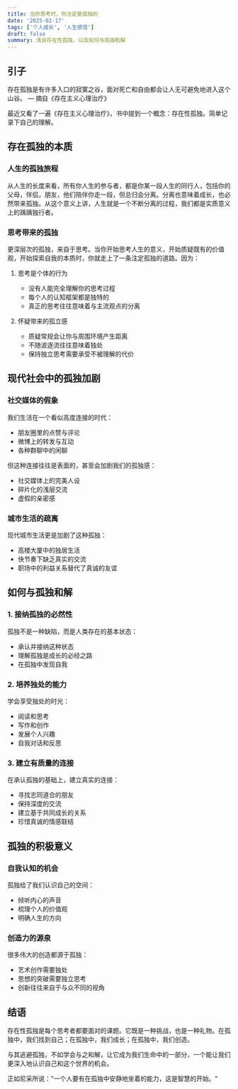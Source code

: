 ```yaml
---
title: 当你思考时，你注定是孤独的
date: '2025-02-17'
tags: ['个人成长', '人生感悟']
draft: false
summary: 浅谈存在性孤独，以及如何与孤独和解
---
```


## 引子

存在孤独是有许多入口的寂寞之谷，面对死亡和自由都会让人无可避免地进入这个山谷。
— 摘自《存在主义心理治疗》

最近又看了一遍《存在主义心理治疗》，书中提到一个概念：存在性孤独。简单记录下自己的理解。

## 存在孤独的本质

### 人生的孤独旅程

从人生的长度来看，所有你人生的参与者，都是你某一段人生的同行人，包括你的父母，伴侣，朋友，他们陪伴你走一段，但总归会分离。分离也意味着成长，也必然带来孤独。从这个意义上讲，人生就是一个不断分离的过程，我们都是实质意义上的踽踽独行者。

### 思考带来的孤独

更深层次的孤独，来自于思考。当你开始思考人生的意义，开始质疑既有的价值观，开始探索自我的本质时，你就走上了一条注定孤独的道路。因为：

1. 思考是个体的行为
   - 没有人能完全理解你的思考过程
   - 每个人的认知框架都是独特的
   - 真正的思考往往意味着与主流观点的分离

2. 怀疑带来的孤立感
   - 质疑常规会让你与周围环境产生距离
   - 不随波逐流往往意味着独处
   - 保持独立思考需要承受不被理解的代价

## 现代社会中的孤独加剧

### 社交媒体的假象

我们生活在一个看似高度连接的时代：
- 朋友圈里的点赞与评论
- 微博上的转发与互动
- 各种群聊中的闲聊
 
但这种连接往往是表面的，甚至会加剧我们的孤独感：
- 社交媒体上的完美人设
- 碎片化的浅层交流
- 虚假的亲密感

### 城市生活的疏离

现代城市生活更是加剧了这种孤独：
- 高楼大厦中的独居生活
- 快节奏下缺乏真实的交流
- 职场中的利益关系替代了真诚的友谊

## 如何与孤独和解

### 1. 接纳孤独的必然性

孤独不是一种缺陷，而是人类存在的基本状态：
- 承认并接纳这种状态
- 理解孤独是成长的必经之路
- 在孤独中发现自我

### 2. 培养独处的能力

学会享受独处的时光：
- 阅读和思考
- 写作和创作
- 发展个人兴趣
- 自我对话和反思

### 3. 建立有质量的连接

在承认孤独的基础上，建立真实的连接：
- 寻找志同道合的朋友
- 保持深度的交流
- 建立基于共同成长的关系
- 珍惜真诚的情感联结

## 孤独的积极意义

### 自我认知的机会

孤独给了我们认识自己的空间：
- 倾听内心的声音
- 梳理个人的价值观
- 明确人生的方向

### 创造力的源泉

很多伟大的创造都源于孤独：
- 艺术创作需要独处
- 思想的突破需要独立思考
- 创新往往来自于与众不同的视角

## 结语

存在性孤独是每个思考者都要面对的课题。它既是一种挑战，也是一种礼物。在孤独中，我们找到自己；在孤独中，我们成长；在孤独中，我们创造。

与其逃避孤独，不如学会与之和解，让它成为我们生命中的一部分，一个能让我们更深入地认识自己和这个世界的机会。

正如尼采所说："一个人要有在孤独中安静地坐着的能力，这是智慧的开始。"





